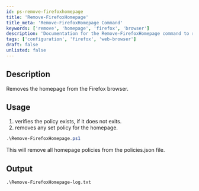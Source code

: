 ```yaml
---
id: ps-remove-firefoxhomepage
title: 'Remove-FirefoxHomepage'
title_meta: 'Remove-FirefoxHomepage Command'
keywords: ['remove', 'homepage', 'firefox', 'browser']
description: 'Documentation for the Remove-FirefoxHomepage command to remove the homepage from the Firefox browser.'
tags: ['configuration', 'firefox', 'web-browser']
draft: false
unlisted: false
---
```

## Description
Removes the homepage from the Firefox browser.

## Usage
1. verifies the policy exists, if it does not exits.
2. removes any set policy for the homepage.



```powershell
.\Remove-FirefoxHomepage.ps1
```
This will remove all homepage policies from the policies.json file.

## Output

    .\Remove-FirefoxHomepage-log.txt









